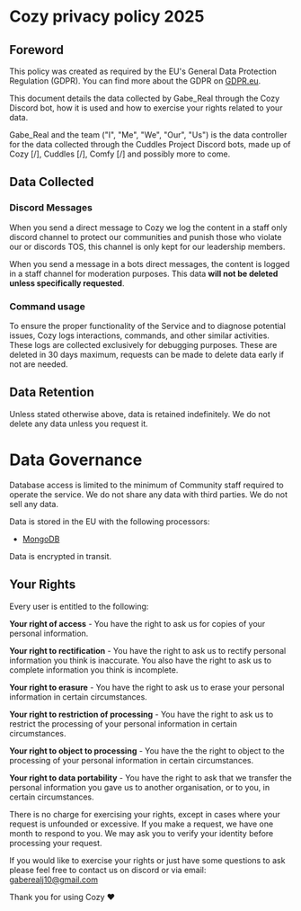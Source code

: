 # Cozy privacy policy 2025

## Foreword

This policy was created as required by the EU's General Data Protection Regulation (GDPR). You can find more about the GDPR on [GDPR.eu](https://gdpr.eu/).

This document details the data collected by Gabe_Real through the Cozy Discord bot, how it is used and how to exercise your rights related to your data.

Gabe_Real and the team ("I", "Me", "We", "Our", "Us") is the data controller for the data collected through the Cuddles Project Discord bots, made up of Cozy [/], Cuddles [/], Comfy [/] and possibly more to come.

## Data Collected

### Discord Messages

When you send a direct message to Cozy we log the content in a staff only discord channel to protect our communities and punish those who violate our or discords TOS, this channel is only kept for our leadership members. 

When you send a message in a bots direct messages, the content is logged in a staff channel for moderation purposes. This data **will not be deleted unless specifically requested**.

### Command usage

To ensure the proper functionality of the Service and to diagnose potential issues, Cozy logs interactions, commands, and other similar activities. These logs are collected exclusively for debugging purposes. These are deleted in 30 days maximum, requests can be made to delete data early if not are needed.

## Data Retention

Unless stated otherwise above, data is retained indefinitely. We do not delete any data unless you request it.

# Data Governance

Database access is limited to the minimum of Community staff required to operate the service. We do not share any data with third parties. We do not sell any data.

Data is stored in the EU with the following processors:
- [MongoDB](https://www.mongodb.com/)

Data is encrypted in transit.

## Your Rights

Every user is entitled to the following:

**Your right of access** - You have the right to ask us for copies of your personal information. 

**Your right to rectification** - You have the right to ask us to rectify personal information you think is inaccurate. You also have the right to ask us to complete information you think is incomplete. 

**Your right to erasure** - You have the right to ask us to erase your personal information in certain circumstances. 

**Your right to restriction of processing** - You have the right to ask us to restrict the processing of your personal information in certain circumstances. 

**Your right to object to processing** - You have the the right to object to the processing of your personal information in certain circumstances.

**Your right to data portability** - You have the right to ask that we transfer the personal information you gave us to another organisation, or to you, in certain circumstances.

There is no charge for exercising your rights, except in cases where your request is unfounded or excessive. If you make a request, we have one month to respond to you. We may ask you to verify your identity before processing your request.

If you would like to exercise your rights or just have some questions to ask please feel free to contact us on discord or via email: gaberealj10@gmail.com

Thank you for using Cozy ❤️
